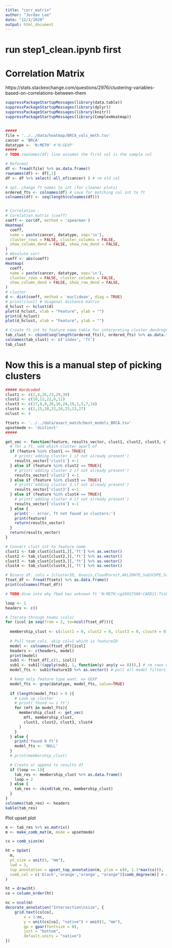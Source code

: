 ```yaml
---
title: "corr_matrix"
author: "Jordan Lee"
date: "12/1/2020"
output: html_document
---
```


# run step1_clean.ipynb first

# Correlation Matrix

https://stats.stackexchange.com/questions/2976/clustering-variables-based-on-correlations-between-them

```r
suppressPackageStartupMessages(library(data.table))
suppressPackageStartupMessages(library(dplyr))
suppressPackageStartupMessages(library(knitr))
suppressPackageStartupMessages(library(ComplexHeatmap))


#####
file = '../../data/heatmap/BRCA_vals_meth.tsv'
cancer = 'BRCA'
datatype <- 'N:METH' #'N:GEXP'
#####
# TODO rownames(df) line assumes the first col is the sample col

# Reformat
df <- fread(file) %>% as.data.frame()
rownames(df) <- df[,1] 
df <- df %>% select(-all_of(cancer) ) # rm old col

# opt. change ft names to int (for cleaner plots)
ordered_fts <- colnames(df) # save for matching col int to ft
colnames(df) <- seq(length(colnames(df)))


# Correlation - 
# Corelation matrix (coeff)
coeff <- cor(df, method = 'spearman')
Heatmap(
  coeff, 
  name = paste(cancer, datatype, sep='\n'),
  cluster_rows = FALSE, cluster_columns = FALSE,
  show_column_dend = FALSE, show_row_dend = FALSE,
)
# Absolute corr
coeff <- abs(coeff)
Heatmap(
  coeff, 
  name = paste(cancer, datatype, sep='\n'),
  cluster_rows = FALSE, cluster_columns = FALSE,
  show_column_dend = FALSE, show_row_dend = FALSE,
)
# cluster 
d <- dist(coeff, method = 'euclidean', diag = TRUE)
# print(clust) # diagonal distance matrix
d_hclust <- hclust(d)
plot(d_hclust, xlab = "Feature", ylab = "")
print(d_hclust)
plot(d_hclust, xlab = "Feature", ylab = "")

# Create ft int to feature name table for interpreting cluster dendrogram
tab_clust <- cbind(seq(length(ordered_fts)), ordered_fts) %>% as.data.frame()
colnames(tab_clust) <- c('index', 'ft')
tab_clust
```

# Now this is a manual step of picking clusters

```r
##### Hardcoded
clust1 <- c(2,4,26,23,29,30)
clust2 <- c(10,12,22,6,11)
clust3 <- c(17,8,9,28,16,24,19,1,5,7,14)
clust4 <- c(2,15,18,21,20,25,13,27)
nclust <- 4

ftsets <- '../../data/exact_match/best_models_BRCA.tsv'
upsetmode <- 'distinct'
#####

get_vec <- function(feature, results_vector, clust1, clust2, clust3, clust4){
  # for a ft, add which cluster apart of
  if (feature %in% clust1 == TRUE){
    # print('adding cluster 1 if not already present')
    results_vector['clust1'] <-1
  } else if (feature %in% clust2 == TRUE){
    # print('adding cluster 2 if not already present')
    results_vector['clust2'] <-1
  } else if (feature %in% clust3 == TRUE){
    # print('adding cluster 3 if not already present')
    results_vector['clust3'] <-1
  } else if (feature %in% clust4 == TRUE){
    # print('adding cluster 4 if not already present')
    results_vector['clust4'] <-1
  } else {
    print('-- error, ft not found in clusters:')
    print(feature)
    return(results_vector)
  }
  return(results_vector)
}

```

```r
# Convert clust int to feature name
clust1 <- tab_clust[clust1,][,'ft'] %>% as.vector()
clust2 <- tab_clust[clust2,][,'ft'] %>% as.vector()
clust3 <- tab_clust[clust3,][,'ft'] %>% as.vector()
clust4 <- tab_clust[clust4,][,'ft'] %>% as.vector()
```

```r
# Binary df. cols = [clusterID, Gnosis,CloudForest,AKLIMATE,SubSCOPE,SciKitGrid]
ftset_df <- fread(ftsets) %>% as.data.frame()
print(colnames(ftset_df))

# TODO dive into why fbed has unknown ft 'N:METH:cg26937500:CARD11:TssD142:Island'

loop <- 1
headers <- c()

# Iterate through teams (cols)
for (icol in seq(from = 2, to=ncol(ftset_df))){
  
  membership_clust <- c(clust1 = 0, clust2 = 0, clust3 = 0, clust4 = 0) # init
  
  # Pull team cols. skip col=1 which is featureID
  model <- colnames(ftset_df)[icol]
  headers <- c(headers, model)
  print(model)
  sub1 <- ftset_df[,c(1, icol)]
  sub1 <- sub1[!(apply(sub1, 1, function(y) any(y == 0))),] # rm rows with values 0
  model_fts <- sub1$featureID %>% as.vector() # pull all model filters

  # keep only feature type want. ex GEXP
  model_fts <- grep(datatype, model_fts, value=TRUE)
  
  if (length(model_fts) > 0 ){
    # Look up cluster
    # print('found >= 1 ft')
    for (mft in model_fts){
      membership_clust <- get_vec(
        mft, membership_clust,
        clust1, clust2, clust3, clust4
      )
    }
  } else {
    print('found 0 ft')
    model_fts <- 'NULL'
  }
  # print(membership_clust)

  # Create or append to results df
  if (loop == 1){
    tab_res <- membership_clust %>% as.data.frame()
    loop = 2
  } else {
    tab_res <- cbind(tab_res, membership_clust)
  }
}
colnames(tab_res) <- headers
kable(tab_res)
```


Plot upset plot

```r
m <- tab_res %>% as.matrix()
m <- make_comb_mat(m, mode = upsetmode)

cs = comb_size(m)

ht = UpSet(
  m,
  pt_size = unit(3, "mm"),
  lwd = 3,
  top_annotation = upset_top_annotation(m, ylim = c(0, 1.1*max(cs))),
  comb_col = c('black','orange','orange', "orange")[comb_degree(m)] # overlap =2 groups yellow
)

ht = draw(ht)
co = column_order(ht)

nc = ncol(m)
decorate_annotation("Intersection\nsize", {
    grid.text(cs[co],
        x = 1:nc,
        y = unit(cs[co], "native") + unit(1, "mm"),
        gp = gpar(fontsize = 8),
        just = "bottom",
        default.units = "native")
})

```
